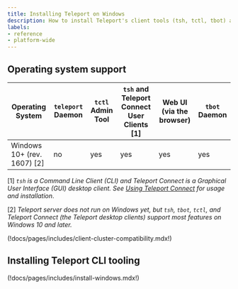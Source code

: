 ```yaml
---
title: Installing Teleport on Windows
description: How to install Teleport's client tools (tsh, tctl, tbot) and Teleport Connect on Windows.
labels:
- reference
- platform-wide
---
```


## Operating system support
| Operating System | `teleport` Daemon | `tctl` Admin Tool | `tsh` and Teleport Connect User Clients [1] | Web UI (via the browser) | `tbot` Daemon |
| - | - | - | - | - | - |
| Windows 10+ (rev. 1607) \[2] | no | yes | yes | yes | yes |

\[1] *`tsh` is a Command Line Client (CLI) and Teleport Connect is a Graphical User Interface (GUI) desktop client. See [Using Teleport Connect](../connect-your-client/teleport-connect.mdx) for usage and installation*.

\[2] *Teleport server does not run on Windows yet, but `tsh`, `tbot`, `tctl`, and Teleport Connect (the Teleport desktop clients) support most features on Windows 10 and later.*

(!docs/pages/includes/client-cluster-compatibility.mdx!)

## Installing Teleport CLI tooling

(!docs/pages/includes/install-windows.mdx!)
